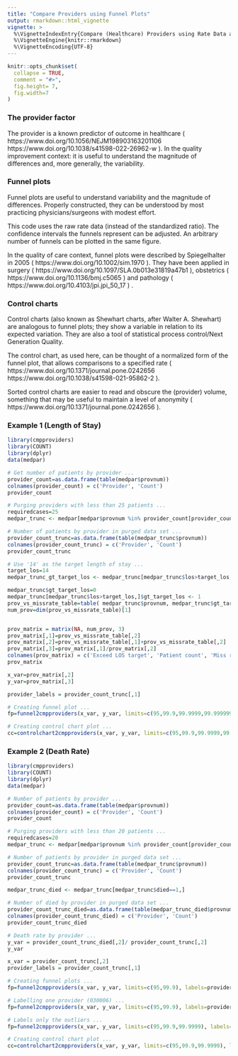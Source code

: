 ```yaml
---
title: "Compare Providers using Funnel Plots"
output: rmarkdown::html_vignette
vignette: >
  %\VignetteIndexEntry{Compare (Healthcare) Providers using Rate Data and Funnel Plots}
  %\VignetteEngine{knitr::rmarkdown}
  %\VignetteEncoding{UTF-8}
---
```


```r
knitr::opts_chunk$set(
  collapse = TRUE,
  comment = "#>",
  fig.height= 7, 
  fig.width=7
)
```

### The provider factor
The provider is a known predictor of outcome in healthcare ( https://www.doi.org/10.1056/NEJM198903163201106 https://www.doi.org/10.1038/s41598-022-26962-w ). In the quality improvement context: it is useful to understand the magnitude of differences and, more generally, the variability. 

### Funnel plots
Funnel plots are useful to understand variability and the magnitude of differences. Properly constructed, they can be understood by most practicing physicians/surgeons with modest effort. 

This code uses the raw rate data (instead of the standardized ratio). The confidence intervals the funnels represent can be adjusted. An arbitrary number of funnels can be plotted in the same figure.

In the quality of care context, funnel plots were described by Spiegelhalter in 2005 ( https://www.doi.org/10.1002/sim.1970 ). They have been applied in surgery ( https://www.doi.org/10.1097/SLA.0b013e31819a47b1 ), obstetrics ( https://www.doi.org/10.1136/bmj.c5065 ) and pathology ( https://www.doi.org/10.4103/jpi.jpi_50_17 ) .

### Control charts
Control charts (also known as Shewhart charts, after Walter A. Shewhart) are analogous to funnel plots; they show a variable in relation to its expected variation. They are also a tool of statistical process control/Next Generation Quality. 

The control chart, as used here, can be thought of a normalized form of the funnel plot, that allows comparisons to a specified rate ( https://www.doi.org/10.1371/journal.pone.0242656 https://www.doi.org/10.1038/s41598-021-95862-2 ). 

Sorted control charts are easier to read and obscure the (provider) volume, something that may be useful to maintain a level of anonymity ( https://www.doi.org/10.1371/journal.pone.0242656 ).

### Example 1 (Length of Stay)
```r
library(cmpproviders)
library(COUNT)
library(dplyr)
data(medpar)

# Get number of patients by provider ...
provider_count=as.data.frame(table(medpar$provnum))
colnames(provider_count) = c('Provider', 'Count')
provider_count

# Purging providers with less than 25 patients ...
requiredcases=25
medpar_trunc <- medpar[medpar$provnum %in% provider_count[provider_count$Count>=requiredcases,]$Provider,]

# Number of patients by provider in purged data set ...
provider_count_trunc=as.data.frame(table(medpar_trunc$provnum))
colnames(provider_count_trunc) = c('Provider', 'Count')
provider_count_trunc

# Use '14' as the target length of stay ...
target_los=14
medpar_trunc_gt_target_los <- medpar_trunc[medpar_trunc$los>target_los,]

medpar_trunc$gt_target_los=0
medpar_trunc[medpar_trunc$los>target_los,]$gt_target_los <- 1
prov_vs_missrate_table=table( medpar_trunc$provnum, medpar_trunc$gt_target_los)
num_prov=dim(prov_vs_missrate_table)[1]


prov_matrix = matrix(NA, num_prov, 3)
prov_matrix[,1]=prov_vs_missrate_table[,2]
prov_matrix[,2]=prov_vs_missrate_table[,1]+prov_vs_missrate_table[,2]
prov_matrix[,3]=prov_matrix[,1]/prov_matrix[,2]
colnames(prov_matrix) = c('Exceed LOS target', 'Patient count', 'Miss rate')
prov_matrix

x_var=prov_matrix[,2]
y_var=prov_matrix[,3]

provider_labels = provider_count_trunc[,1]

# Creating funnel plot ...
fp=funnel2cmpproviders(x_var, y_var, limits=c(95,99.9,99.9999,99.9999999), labels=provider_labels, addlabels = 1, x_label = "Number of Patients for Each Provider", y_label = "Number of Patients Exceeding Target LOS/Number of Patients", plot_title = "Length of Stay (LOS) Target Miss Rate by Provider and Volume", y_percent=FALSE)

# Creating control chart plot ...
cc=controlchart2cmpproviders(x_var, y_var, limits=c(95,99.9,99.9999,99.9999999), labels=provider_labels, addlabels = 1, x_label = "Provider (Sorted by Normed Rate)", y_label = "Normed Length of Stay Target Miss Rate", plot_title = "Normed Length of Stay (LOS) Target Miss Rate by Provider", y_percent=FALSE)

```

### Example 2 (Death Rate)
```r
library(cmpproviders)
library(COUNT)
library(dplyr)
data(medpar)

# Number of patients by provider ...
provider_count=as.data.frame(table(medpar$provnum))
colnames(provider_count) = c('Provider', 'Count')
provider_count

# Purging providers with less than 20 patients ...
requiredcases=20
medpar_trunc <- medpar[medpar$provnum %in% provider_count[provider_count$Count>=requiredcases,]$Provider,]

# Number of patients by provider in purged data set ...
provider_count_trunc=as.data.frame(table(medpar_trunc$provnum))
colnames(provider_count_trunc) = c('Provider', 'Count')
provider_count_trunc

medpar_trunc_died <- medpar_trunc[medpar_trunc$died==1,]

# Number of died by provider in purged data set ...
provider_count_trunc_died=as.data.frame(table(medpar_trunc_died$provnum))
colnames(provider_count_trunc_died) = c('Provider', 'Count')
provider_count_trunc_died

# Death rate by provider ...
y_var = provider_count_trunc_died[,2]/ provider_count_trunc[,2]
y_var

x_var = provider_count_trunc[,2]
provider_labels = provider_count_trunc[,1]

# Creating funnel plots ...
fp=funnel2cmpproviders(x_var, y_var, limits=c(95,99.9), labels=provider_labels, addlabels = 1, x_label = "Provider Volume (Patients Cared for by Provider)", y_label = "Death Rate (Deaths by Provider/Patients Cared for by Provider)", plot_title = "Death Rate by Provider and Volume") 

# Labelling one provider (030006) ...
fp=funnel2cmpproviders(x_var, y_var, limits=c(95,99.9), labels=provider_labels, addlabels = 'LIST', labels_to_display = c("030006"), x_label = "Provider Volume (Patients Cared for by Provider)", y_label = "Death Rate (Deaths by Provider/Patients Cared for by Provider)", plot_title = "Death Rate by Provider and Volume") 

# Labels only the outliers ...
fp=funnel2cmpproviders(x_var, y_var, limits=c(95,99.9,99.9999), labels=provider_labels, addlabels = "OUTLIERS", x_label = "Provider Volume (Patients Cared for by Provider)", y_label = "Provider Death Rate (Deaths by Provider/Patients Cared for by Provider)", plot_title = "Death Rate by Provider and Volume with Outliers Labelled") 

# Creating control chart plot ...
cc=controlchart2cmpproviders(x_var, y_var, limits=c(95,99.9,99.9999), labels=provider_labels, addlabels = "OUTLIERS", x_label = "Provider (Sorted by Normed Rate)", y_label = "Normed Provider Death Rate", plot_title = "Normed Death Rate by Provider with Outliers Labelled") 
```
